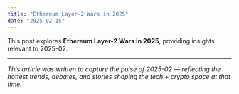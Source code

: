 ```yaml
---
title: "Ethereum Layer-2 Wars in 2025"
date: "2025-02-15"
---
```


This post explores **Ethereum Layer-2 Wars in 2025**, providing insights relevant to 2025-02.

---

*This article was written to capture the pulse of 2025-02 — reflecting the hottest trends, debates, and stories shaping the tech + crypto space at that time.*
